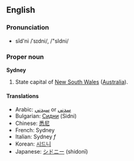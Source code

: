 ==English==
===Pronunciation===
*sĭd'ni /ˈsɪdni/, /"sIdni/

===Proper noun===
'''Sydney'''

#State capital of [[New South Wales]] ([[Australia]]).

====Translations====
*Arabic: [[سيدني]] or [[سدني]]
*Bulgarian: [[Сидни]] (Sidni)
*Chinese: [[悉尼]]
*French: Sydney
*Italian: Sydney ''f''
*Korean: [[시드니]]
*Japanese: [[シドニー]] (shidonī)